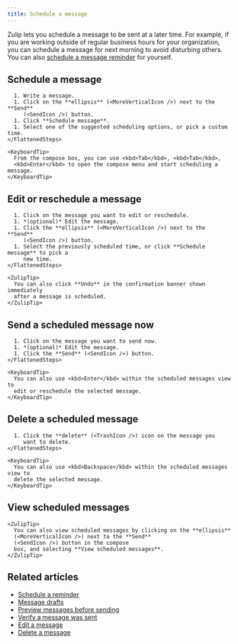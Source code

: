 ```yaml
---
title: Schedule a message
---
```



Zulip lets you schedule a message to be sent at a later time. For example, if
you are working outside of regular business hours for your organization, you can
schedule a message for next morning to avoid disturbing others. You can also
[schedule a message reminder](/help/schedule-a-reminder) for yourself.

## Schedule a message

<Tabs>
  <TabItem label="Desktop/Web">
    <FlattenedSteps>
      <StartComposing />

      1. Write a message.
      1. Click on the **ellipsis** (<MoreVerticalIcon />) next to the **Send**
         (<SendIcon />) button.
      1. Click **Schedule message**.
      1. Select one of the suggested scheduling options, or pick a custom time.
    </FlattenedSteps>

    <KeyboardTip>
      From the compose box, you can use <kbd>Tab</kbd>, <kbd>Tab</kbd>,
      <kbd>Enter</kbd> to open the compose menu and start scheduling a message.
    </KeyboardTip>
  </TabItem>
</Tabs>

## Edit or reschedule a message

<Tabs>
  <TabItem label="Desktop/Web">
    <FlattenedSteps>
      <GoToScheduledMessages />

      1. Click on the message you want to edit or reschedule.
      1. *(optional)* Edit the message.
      1. Click the **ellipsis** (<MoreVerticalIcon />) next to the **Send**
         (<SendIcon />) button.
      1. Select the previously scheduled time, or click **Schedule message** to pick a
         new time.
    </FlattenedSteps>

    <ZulipTip>
      You can also click **Undo** in the confirmation banner shown immediately
      after a message is scheduled.
    </ZulipTip>
  </TabItem>
</Tabs>

## Send a scheduled message now

<Tabs>
  <TabItem label="Desktop/Web">
    <FlattenedSteps>
      <GoToScheduledMessages />

      1. Click on the message you want to send now.
      1. *(optional)* Edit the message.
      1. Click the **Send** (<SendIcon />) button.
    </FlattenedSteps>

    <KeyboardTip>
      You can also use <kbd>Enter</kbd> within the scheduled messages view to
      edit or reschedule the selected message.
    </KeyboardTip>
  </TabItem>
</Tabs>

## Delete a scheduled message

<Tabs>
  <TabItem label="Desktop/Web">
    <FlattenedSteps>
      <GoToScheduledMessages />

      1. Click the **delete** (<TrashIcon />) icon on the message you
         want to delete.
    </FlattenedSteps>

    <KeyboardTip>
      You can also use <kbd>Backspace</kbd> within the scheduled messages view to
      delete the selected message.
    </KeyboardTip>
  </TabItem>
</Tabs>

## View scheduled messages

<Tabs>
  <TabItem label="Desktop/Web">
    <FlattenedSteps>
      <GoToScheduledMessages />
    </FlattenedSteps>

    <ZulipTip>
      You can also view scheduled messages by clicking on the **ellipsis**
      (<MoreVerticalIcon />) next to the **Send**
      (<SendIcon />) button in the compose
      box, and selecting **View scheduled messages**.
    </ZulipTip>
  </TabItem>
</Tabs>

## Related articles

* [Schedule a reminder](/help/schedule-a-reminder)
* [Message drafts](/help/view-and-edit-your-message-drafts)
* [Preview messages before sending](/help/preview-your-message-before-sending)
* [Verify a message was sent](/help/verify-your-message-was-successfully-sent)
* [Edit a message](/help/edit-a-message)
* [Delete a message](/help/delete-a-message)
